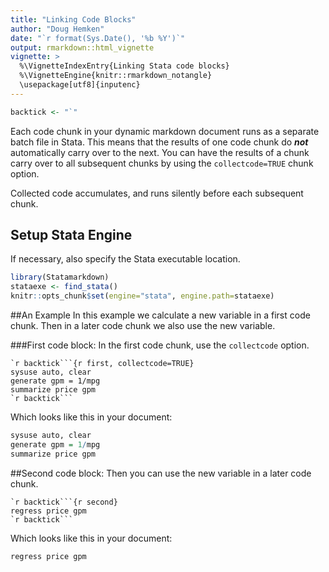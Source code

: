 ```yaml
---
title: "Linking Code Blocks"
author: "Doug Hemken"
date: "`r format(Sys.Date(), '%b %Y')`"
output: rmarkdown::html_vignette
vignette: >
  %\VignetteIndexEntry{Linking Stata code blocks}
  %\VignetteEngine{knitr::rmarkdown_notangle}
  \usepackage[utf8]{inputenc}
---
```


```r
backtick <- "`"
```

Each code chunk in your dynamic markdown document runs
as a separate batch file in Stata.  This means that
the results of one code chunk do ***not*** automatically
carry over to the next.  You can have the results of
a chunk carry over to all subsequent chunks by using
the `collectcode=TRUE` chunk option.

Collected code accumulates, and runs silently before each
subsequent chunk.

## Setup Stata Engine
If necessary, also specify the Stata executable location.
```r
library(Statamarkdown)
stataexe <- find_stata()
knitr::opts_chunk$set(engine="stata", engine.path=stataexe)
```

##An Example
In this example we calculate a new variable in a first
code chunk.  Then in a later code chunk we also use 
the new variable.

###First code block:
In the first code chunk, use the `collectcode` option.

    `r backtick```{r first, collectcode=TRUE}
    sysuse auto, clear
    generate gpm = 1/mpg
    summarize price gpm
    `r backtick```

Which looks like this in your document:
```r
sysuse auto, clear
generate gpm = 1/mpg
summarize price gpm
```

##Second code block:
Then you can use the new variable in a later code chunk.

    `r backtick```{r second}
    regress price gpm
    `r backtick```
    
Which looks like this in your document:
```r
regress price gpm
```

